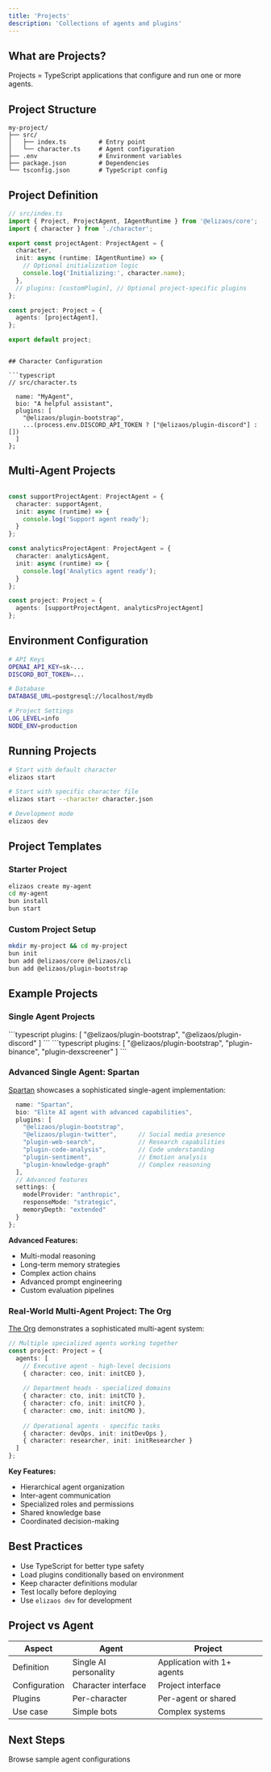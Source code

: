 ```yaml
---
title: 'Projects'
description: 'Collections of agents and plugins'
---
```


## What are Projects?

Projects = TypeScript applications that configure and run one or more agents.

## Project Structure

```
my-project/
├── src/
│   ├── index.ts         # Entry point
│   └── character.ts     # Agent configuration
├── .env                 # Environment variables
├── package.json         # Dependencies
└── tsconfig.json        # TypeScript config
```

## Project Definition

```typescript
// src/index.ts
import { Project, ProjectAgent, IAgentRuntime } from '@elizaos/core';
import { character } from './character';

export const projectAgent: ProjectAgent = {
  character,
  init: async (runtime: IAgentRuntime) => {
    // Optional initialization logic
    console.log('Initializing:', character.name);
  },
  // plugins: [customPlugin], // Optional project-specific plugins
};

const project: Project = {
  agents: [projectAgent],
};

export default project;
```
```

## Character Configuration

```typescript
// src/character.ts

  name: "MyAgent",
  bio: "A helpful assistant",
  plugins: [
    "@elizaos/plugin-bootstrap",
    ...(process.env.DISCORD_API_TOKEN ? ["@elizaos/plugin-discord"] : [])
  ]
};
```

## Multi-Agent Projects

```typescript

const supportProjectAgent: ProjectAgent = {
  character: supportAgent,
  init: async (runtime) => {
    console.log('Support agent ready');
  }
};

const analyticsProjectAgent: ProjectAgent = {
  character: analyticsAgent,
  init: async (runtime) => {
    console.log('Analytics agent ready');
  }
};

const project: Project = {
  agents: [supportProjectAgent, analyticsProjectAgent]
};

```

## Environment Configuration

```bash .env
# API Keys
OPENAI_API_KEY=sk-...
DISCORD_BOT_TOKEN=...

# Database
DATABASE_URL=postgresql://localhost/mydb

# Project Settings
LOG_LEVEL=info
NODE_ENV=production
```

## Running Projects

```bash
# Start with default character
elizaos start

# Start with specific character file
elizaos start --character character.json

# Development mode
elizaos dev
```

## Project Templates

### Starter Project

```bash
elizaos create my-agent
cd my-agent
bun install
bun start
```

### Custom Project Setup

```bash
mkdir my-project && cd my-project
bun init
bun add @elizaos/core @elizaos/cli
bun add @elizaos/plugin-bootstrap
```

## Example Projects

### Single Agent Projects

<CardGroup cols={2}>
  <Card title="Discord Bot" icon="discord">
    ```typescript
    plugins: [
      "@elizaos/plugin-bootstrap",
      "@elizaos/plugin-discord"
    ]
    ```
  </Card>
  
  <Card title="Trading Bot" icon="chart-line">
    ```typescript
    plugins: [
      "@elizaos/plugin-bootstrap",
      "plugin-binance",
      "plugin-dexscreener"
    ]
    ```
  </Card>
</CardGroup>

### Advanced Single Agent: Spartan

[Spartan](https://github.com/elizaos/spartan) showcases a sophisticated single-agent implementation:

```typescript
  name: "Spartan",
  bio: "Elite AI agent with advanced capabilities",
  plugins: [
    "@elizaos/plugin-bootstrap",
    "@elizaos/plugin-twitter",      // Social media presence
    "plugin-web-search",            // Research capabilities
    "plugin-code-analysis",         // Code understanding
    "plugin-sentiment",             // Emotion analysis
    "plugin-knowledge-graph"        // Complex reasoning
  ],
  // Advanced features
  settings: {
    modelProvider: "anthropic",
    responseMode: "strategic",
    memoryDepth: "extended"
  }
};
```

**Advanced Features:**
- Multi-modal reasoning
- Long-term memory strategies
- Complex action chains
- Advanced prompt engineering
- Custom evaluation pipelines

### Real-World Multi-Agent Project: The Org

[The Org](https://github.com/elizaos/the-org) demonstrates a sophisticated multi-agent system:

```typescript
// Multiple specialized agents working together
const project: Project = {
  agents: [
    // Executive agent - high-level decisions
    { character: ceo, init: initCEO },
    
    // Department heads - specialized domains
    { character: cto, init: initCTO },
    { character: cfo, init: initCFO },
    { character: cmo, init: initCMO },
    
    // Operational agents - specific tasks
    { character: devOps, init: initDevOps },
    { character: researcher, init: initResearcher }
  ]
};
```

**Key Features:**
- Hierarchical agent organization
- Inter-agent communication
- Specialized roles and permissions
- Shared knowledge base
- Coordinated decision-making

## Best Practices

- Use TypeScript for better type safety
- Load plugins conditionally based on environment
- Keep character definitions modular
- Test locally before deploying
- Use `elizaos dev` for development

## Project vs Agent

| Aspect | Agent | Project |
|--------|-------|---------|
| Definition | Single AI personality | Application with 1+ agents |
| Configuration | Character interface | Project interface |
| Plugins | Per-character | Per-agent or shared |
| Use case | Simple bots | Complex systems |

## Next Steps

<CardGroup cols={1}>
  <Card title="Example Projects" icon="github" href="https://github.com/elizaos/eliza/tree/main/agent">
    Browse sample agent configurations
  </Card>
</CardGroup>